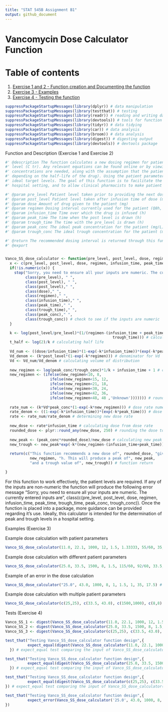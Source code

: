 ```yaml
---
title: "STAT 545B Assignment B1"
output: github_document
---
```

# Vancomycin Dose Calculator Function

# Table of contents
1. [Exercise 1 and 2 - Function creation and Documenting the function](#Exercise 1 and 2)
2. [Exercise 3 - Examples](#Exercise 3)
3. [Exercise 4 - Testing the function](#Exercise 4)

```r
suppressPackageStartupMessages(library(dplyr)) # data manipulation
suppressPackageStartupMessages(library(testthat)) # testing
suppressPackageStartupMessages(library(readr)) # reading and writing data
suppressPackageStartupMessages(library(devtools)) # tools for function
suppressPackageStartupMessages(library(tidyr)) # data tidying
suppressPackageStartupMessages(library(car)) # data analysis
suppressPackageStartupMessages(library(broom)) # data analysis
suppressPackageStartupMessages(library(digest)) # digesting output
suppressPackageStartupMessages(library(devtools)) # devtools package
```


<a name="Exercise 1 and 2"></a>

Function and Description (Exercise 1 and Exercise 2)
```r
#' @description The function calculates a new dosing regimen for patients receiving Vancomycin using the Sawchuk-Zaske calculation #' strategy. This strategy determines the elimination rate constant(k), the half-life(t1/2), the volume of distribution (Vd), the #' new dosing interval (tau), the new dosing rate recommendation (k0), the expected peak level (C 1h), and the expected trough 
#' level (C tr). Any relevant equations can be found online or by viewing the equations in the function. Two or three serum 
#' concentrations are needed, along with the assumption that the patient is at steady-state (receiving their 4th or 5th dose 
#' depending on the half-life of the drug). Using the patient parameters, individualized dosing regimens can be created to achieve
#' ideal target levels. The goal of this function is to facilitate the dosing adjustments that are typically conducted in a
#' hospital setting, and to allow clinical pharmacists to make patient specific judgements quicker. 

#' @param pre_level Patient level taken prior to providing the next dose (mg/L)
#' @param post_level Patient level taken after infusion time of dose (mg/L)
#' @param dose Amount of drug given to the patient (mg)
#' @param regimen Dosing interval currently used for the patient (Q8h, Q12h, Q18h, Q24h, Q36h, Q48h)
#' @param infusion_time Time over which the drug is infused (h)
#' @param peak_time The time when the post level is drawn (h)
#' @param trough_time The time with the pre_level is drawn (h)
#' @param peak_conc The ideal peak concentration for the patient (mg/L)
#' @param trough_conc The ideal trough concentration for the patient (mg/L)

#' @return The recommended dosing interval is returned through this function 
#' @export 


Vanco_SS_dose_calculator <- function(pre_level, post_level, dose, regimen, infusion_time, peak_time, trough_time, peak_conc, trough_conc) {
  x <- c(pre_level, post_level, dose, regimen, infusion_time, peak_time, trough_time, peak_conc, trough_conc) # storing inputs
  if(!is.numeric(x)) {
    stop("Sorry, you need to ensure all your inputs are numeric. The currently entered inputs are ", 
         class(pre_level), " ", 
         class(post_level), " ", 
         class(post_level)," ", 
         class(dose)," ", 
         class(regimen)," ", 
         class(infusion_time)," ",
         class(peak_time)," ", 
         class(trough_time)," ", 
         class(peak_conc)," ", 
         class(trough_conc)) # check to see if the inputs are numeric
  }

  k <- log(post_level/pre_level)*(1/(regimen-(infusion_time + peak_time + 
                                                trough_time))) # calculating elimination rate constant
  t_half <- log(2)/k # calculating half life
  
  Vd_num <- ((dose/infusion_time)*(1-exp(-k*infusion_time))*(exp(-k*peak_time))) # numerator for Vd
  Vd_denom <- (k*post_level*(1-exp(-k*regimen))) # denominator for Vd
  Vd <- Vd_num/Vd_denom # calculating volume of distribution
  
  new_regimen <- log(peak_conc/trough_conc)*1/k + infusion_time + 1 # calculating new regimen
  new_regimen <- (ifelse(new_regimen<10, 8,
                    ifelse(new_regimen<15, 12,
                    ifelse(new_regimen<21, 18, 
                    ifelse(new_regimen<30, 24, 
                    ifelse(new_regimen<42, 36,
                    ifelse(new_regimen<48, 48 ,'Unknown'))))))) # rounding regimen to appropriate time
  
  rate_num <- (k*Vd*peak_conc*(1-exp(-k*new_regimen))) # dose rate numerator
  rate_denom <- ((1-exp(-k*infusion_time))*(exp(-k*peak_time))) # dose rate denominator
  rate <- rate_num/rate_denom # determining new dose rate
  
  new_dose <- rate*infusion_time # calculating dose from dose rate
  rounded_dose <- plyr::round_any(new_dose, 250) # rounding the dose to nearest available formulation
  
  new_peak <- (peak_conc*rounded_dose)/new_dose # calculating new peak level
  new_trough <- new_peak*exp(-k*(new_regimen-(infusion_time+peak_time))) # calculating new trough level
  
  return(c("This function recommends a new dose of", rounded_dose, "given over Q",
           new_regimen, "h. This will produce a peak of", new_peak,
           "and a trough value of", new_trough)) # function return

}
```

<p>For this function to work effectively, the patient levels are required. If any of the inputs are non-numeric the function will produce the following error message "Sorry, you need to ensure all your inputs are numeric. The currently entered inputs are ", class(c(pre_level, post_level, dose, regimen, infusion_time, peak_time, trough_time, peak_conc, trough_conc)). Once the function is placed into a package, more guidance can be provided regarding it's use. Ideally, this calculator is intended for the determination of peak and trough levels in a hospital setting.</p>

<a name="Exercise 3"></a>

Examples (Exercise 3)
<p>Example dose calculation with patient parameters</p>
```r
Vanco_SS_dose_calculator(11.0, 22.1, 1000, 12, 1.5, 1.33333, 55/60, 35, 17.5) # Should be "This function recommends a new dose of", 1500,"given over Q",12,"h",". This will produce a peak of", 33.15,"and a trough value of", 15.2692370301831
```

Example dose calculation with different patient parameters
```r
Vanco_SS_dose_calculator(25.0, 33.5, 1500, 8, 1.5, 115/60, 92/60, 33.5, 17.5) # Should be "This function recommends a new dose of", 1500,"given over Q",8,"h",". This will produce a peak of", 33.5,"and a trough value of", 21.5794478677179
```

Example of an error in the dose calculation
```r
Vanco_SS_dose_calculator("25.0", 43.0, 1000, 8, 1, 1.5, 1, 35, 17.5) # Should be "This function recommends a new dose of", 750,"given over Q",8,"h",". This will produce a peak of", 32.25,"and a trough value of", 16.6211709853472
```

Example dose calculation with multiple patient parameters
```r
Vanco_SS_dose_calculator(c(25,25), c(33.5, 43.0), c(1500,1000), c(8,8), c(1.5,1), c(115/60,1.5), c(92/60, 1), c(33.5,35), c(17.5:17.5)) # Should be "This function recommends a new dose of", 1500, 750,"given over Q",8,8,"h",". This will produce a peak of", 33.5, 32.25,"and a trough value of", 21.5794478677179, 16.6211709853472
```

<a name="Exercise 4"></a>

Tests (Exercise 4)
```r
Vanco_SS_1 <- digest(Vanco_SS_dose_calculator(11.0, 22.1, 1000, 12, 1.5, 1.33333, 55/60, 35, 17.5)) # digesting the Vanco_SS_dose_calculator input
Vanco_SS_2 <- digest(Vanco_SS_dose_calculator(25.0, 33.5, 1500, 8, 1.5, 115/60, 92/60, 33.5, 17.5)) # digesting the Vanco_SS_dose_calculator input
Vanco_SS_3 <- digest(Vanco_SS_dose_calculator(c(25,25), c(33.5, 43.0), c(1500,1000), c(8,8), c(1.5,1), c(115/60,1.5), c(92/60, 1), c(33.5,35), c(17.5:17.5))) # digesting the Vanco_SS_dose_calculator input
```

```r
test_that("Testing Vanco_SS_dose_calculator function design",{ 
          expect_equal(digest(Vanco_SS_dose_calculator(11.0, 22.1, 1000, 12, 1.5, 1.33333, 55/60, 35, 17.5)), Vanco_SS_1)
  }) # expect_equal test comparing the input of Vanco_SS_dose_calculator(11.0, 22.1, 1000, 12, 1.5, 1.33333, 55/60, 35, 17.5) to the digested input
```

```r
test_that("Testing Vanco_SS_dose_calculator function design",{ 
          expect_equal(digest(Vanco_SS_dose_calculator(25.0, 33.5, 1500, 8, 1.5, 115/60, 92/60, 33.5, 17.5)), Vanco_SS_2)
  }) # expect_equal test comparing the input of Vanco_SS_dose_calculator(25.0, 33.5, 1500, 8, 1.5, 115/60, 92/60, 33.5, 17.5) to the digested input
```

```r
test_that("Testing Vanco_SS_dose_calculator function design",{ 
          expect_equal(digest(Vanco_SS_dose_calculator(c(25,25), c(33.5, 43.0), c(1500,1000), c(8,8), c(1.5,1), c(115/60,1.5), c(92/60, 1), c(33.5,35), c(17.5:17.5))), Vanco_SS_3)
}) # expect_equal test comparing the input of Vanco_SS_dose_calculator(c(25,25), c(33.5, 43.0), c(1500,1000), c(8,8), c(1.5,1), c(115/60,1.5), c(92/60, 1), c(33.5,35), c(17.5:17.5)) to the digested input
```

```r
test_that("Testing Vanco_SS_dose_calculator function design",{
          expect_error(Vanco_SS_dose_calculator('25.0', 43.0, 1000, 8, 1, 1.5, 1, 35, 17.5), "Sorry, you need to ensure all your inputs are numeric. The currently entered inputs are character numeric numeric numeric numeric numeric numeric numeric numeric numeric") # expect_error test comparing the input error to the predicted error
})
```


